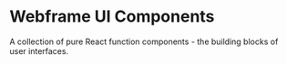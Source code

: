 # Webframe UI Components

A collection of pure React function components - the building blocks of user interfaces.
